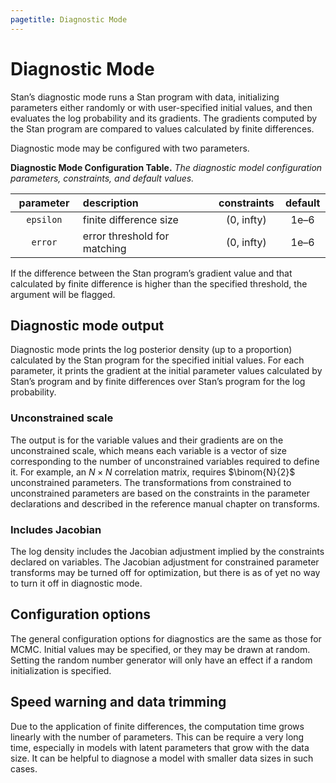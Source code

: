 ```yaml
---
pagetitle: Diagnostic Mode
---
```


# Diagnostic Mode {#diagnostic-algorithms.chapter}

Stan's diagnostic mode runs a Stan program with data, initializing
parameters either randomly or with user-specified initial values, and
then evaluates the log probability and its gradients. The gradients
computed by the Stan program are compared to values calculated by
finite differences.

Diagnostic mode may be configured with two parameters.

**Diagnostic Mode Configuration Table.**
*The diagnostic model configuration parameters, constraints, and
default values.*

|  parameter    |  description                 |  constraints  |  default |
|:-------------:|:-----------------------------|:-------------:|:--------:|
`epsilon`       | finite difference size       | (0, infty)    |  1e--6   |
`error`         | error threshold for matching | (0, infty)    |  1e--6   |

If the difference between the Stan program's gradient value and that
calculated by finite difference is higher than the specified
threshold, the argument will be flagged.


## Diagnostic mode output

Diagnostic mode prints the log posterior density (up to a proportion)
calculated by the Stan program for the specified initial values. For
each parameter, it prints the gradient at the initial parameter values
calculated by Stan's program and by finite differences over Stan's
program for the log probability.


### Unconstrained scale {-}

The output is for the variable values and their gradients are on the
unconstrained scale, which means each variable is a vector of size
corresponding to the number of unconstrained variables required to
define it. For example, an $N \times N$ correlation matrix, requires
$\binom{N}{2}$ unconstrained parameters. The
transformations from constrained to unconstrained parameters are based
on the constraints in the parameter declarations and described in
the reference manual chapter on transforms.


### Includes Jacobian {-}

The log density includes the Jacobian adjustment implied by the
constraints declared on variables.  The Jacobian adjustment for
constrained parameter transforms may be turned off for optimization,
but there is as of yet no way to turn it off in diagnostic mode.


## Configuration options

The general configuration options for diagnostics are the same as
those for MCMC. Initial values may be specified, or they may be drawn
at random. Setting the random number generator will only have an
effect if a random initialization is specified.


## Speed warning and data trimming

Due to the application of finite differences, the computation time
grows linearly with the number of parameters. This can be require a
very long time, especially in models with latent parameters that grow
with the data size. It can be helpful to diagnose a model with smaller
data sizes in such cases.

